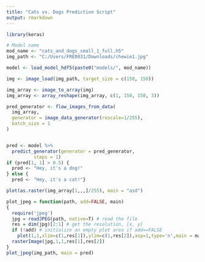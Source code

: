 ```yaml
---
title: "Cats vs. Dogs Prediction Script"
output: rmarkdown
---
```

```r
library(keras)
```


```r
# Model name
mod_name <- "cats_and_dogs_small_1_full.h5"
img_path <- "C:/Users/FRED031/Downloads/chewie1.jpg"
```


```r
model <- load_model_hdf5(paste0("models/", mod_name))
```


```r
img <- image_load(img_path, target_size = c(150, 150))

img_array <- image_to_array(img)
img_array <- array_reshape(img_array, c(1, 150, 150, 3))

pred_generator <- flow_images_from_data(
  img_array,
  generator = image_data_generator(rescale=1/255),
  batch_size = 1
)


pred <- model %>%
  predict_generator(generator = pred_generator,
          steps = 1)
if (pred[1, 1] > 0.5) {
  pred <- "Hey, it's a dog!"
} else {
  pred <- "Hey, it's a cat!"}

plot(as.raster(img_array[1,,,]/255), main = "asd")

plot_jpeg = function(path, add=FALSE, main)
{
  require('jpeg')
  jpg = readJPEG(path, native=T) # read the file
  res = dim(jpg)[2:1] # get the resolution, [x, y]
  if (!add) # initialize an empty plot area if add==FALSE
    plot(1,1,xlim=c(1,res[1]),ylim=c(1,res[2]),asp=1,type='n',main = main, xaxs='i',yaxs='i',xaxt='n',yaxt='n',ylab='',bty='n')
  rasterImage(jpg,1,1,res[1],res[2])
}
plot_jpeg(img_path, main = pred)
```




